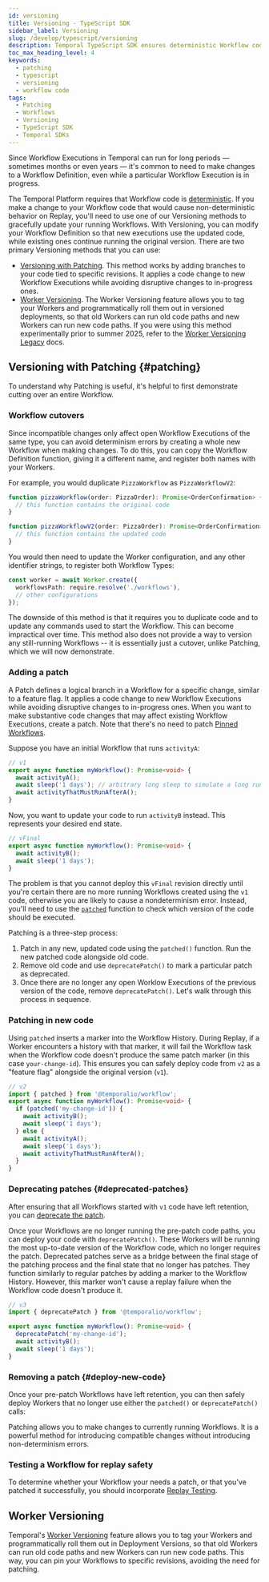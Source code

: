 ```yaml
---
id: versioning
title: Versioning - TypeScript SDK
sidebar_label: Versioning
slug: /develop/typescript/versioning
description: Temporal TypeScript SDK ensures deterministic Workflow code with versioning features like Workflow Patching APIs, Worker Build IDs, and Workflow migration strategies.
toc_max_heading_level: 4
keywords:
  - patching
  - typescript
  - versioning
  - workflow code
tags:
  - Patching
  - Workflows
  - Versioning
  - TypeScript SDK
  - Temporal SDKs
---
```



Since Workflow Executions in Temporal can run for long periods — sometimes months or even years — it's common to need to make changes to a Workflow Definition, even while a particular Workflow Execution is in progress.

The Temporal Platform requires that Workflow code is [deterministic](/workflow-definition#deterministic-constraints).
If you make a change to your Workflow code that would cause non-deterministic behavior on Replay, you'll need to use one of our Versioning methods to gracefully update your running Workflows.
With Versioning, you can modify your Workflow Definition so that new executions use the updated code, while existing ones continue running the original version.
There are two primary Versioning methods that you can use:

- [Versioning with Patching](#patching). This method works by adding branches to your code tied to specific revisions. It applies a code change to new Workflow Executions while avoiding disruptive changes to in-progress ones.
- [Worker Versioning](/production-deployment/worker-deployments/worker-versioning). The Worker Versioning feature allows you to tag your Workers and programmatically roll them out in versioned deployments, so that old Workers can run old code paths and new Workers can run new code paths. If you were using this method experimentally prior to summer 2025, refer to the [Worker Versioning Legacy](worker-versioning-legacy) docs.

## Versioning with Patching {#patching}

To understand why Patching is useful, it's helpful to first demonstrate cutting over an entire Workflow.

### Workflow cutovers

Since incompatible changes only affect open Workflow Executions of the same type, you can avoid determinism errors by creating a whole new Workflow when making changes.
To do this, you can copy the Workflow Definition function, giving it a different name, and register both names with your Workers.

For example, you would duplicate `PizzaWorkflow` as `PizzaWorkflowV2`:

```typescript
function pizzaWorkflow(order: PizzaOrder): Promise<OrderConfirmation> {
  // this function contains the original code
}

function pizzaWorkflowV2(order: PizzaOrder): Promise<OrderConfirmation> {
  // this function contains the updated code
}
```

You would then need to update the Worker configuration, and any other identifier strings, to register both Workflow Types:

```typescript
const worker = await Worker.create({
  workflowsPath: require.resolve('./workflows'),
  // other configurations
});
```

The downside of this method is that it requires you to duplicate code and to update any commands used to start the Workflow.
This can become impractical over time.
This method also does not provide a way to version any still-running Workflows -- it is essentially just a cutover, unlike Patching, which we will now demonstrate.

### Adding a patch

A Patch defines a logical branch in a Workflow for a specific change, similar to a feature flag.
It applies a code change to new Workflow Executions while avoiding disruptive changes to in-progress ones.
When you want to make substantive code changes that may affect existing Workflow Executions, create a patch. Note that there's no need to patch [Pinned Workflows](/encyclopedia/workers/worker-versioning).

Suppose you have an initial Workflow that runs `activityA`:

```ts
// v1
export async function myWorkflow(): Promise<void> {
  await activityA();
  await sleep('1 days'); // arbitrary long sleep to simulate a long running workflow we need to patch
  await activityThatMustRunAfterA();
}
```

Now, you want to update your code to run `activityB` instead. This represents your desired end state.

```ts
// vFinal
export async function myWorkflow(): Promise<void> {
  await activityB();
  await sleep('1 days');
}
```

The problem is that you cannot deploy this `vFinal` revision directly until you're certain there are no more running Workflows created using the `v1` code, otherwise you are likely to cause a nondeterminism error.
Instead, you'll need to use the [`patched`](https://typescript.temporal.io/api/namespaces/workflow#patched) function to check which version of the code should be executed.

Patching is a three-step process:

1. Patch in any new, updated code using the `patched()` function. Run the new patched code alongside old code.
2. Remove old code and use `deprecatePatch()` to mark a particular patch as deprecated.
3. Once there are no longer any open Worklow Executions of the previous version of the code, remove `deprecatePatch()`.
   Let's walk through this process in sequence.

### Patching in new code

Using `patched` inserts a marker into the Workflow History.
During Replay, if a Worker encounters a history with that marker, it will fail the Workflow task when the Workflow code doesn't produce the same patch marker (in this case `your-change-id`).
This ensures you can safely deploy code from `v2` as a "feature flag" alongside the original version (`v1`).

```ts
// v2
import { patched } from '@temporalio/workflow';
export async function myWorkflow(): Promise<void> {
  if (patched('my-change-id')) {
    await activityB();
    await sleep('1 days');
  } else {
    await activityA();
    await sleep('1 days');
    await activityThatMustRunAfterA();
  }
}
```

### Deprecating patches {#deprecated-patches}

After ensuring that all Workflows started with `v1` code have left retention, you can [deprecate the patch](https://typescript.temporal.io/api/namespaces/workflow#deprecatepatch).

Once your Workflows are no longer running the pre-patch code paths, you can deploy your code with `deprecatePatch()`.
These Workers will be running the most up-to-date version of the Workflow code, which no longer requires the patch.
Deprecated patches serve as a bridge between the final stage of the patching process and the final state that no longer has patches. They function similarly to regular patches by adding a marker to the Workflow History. However, this marker won't cause a replay failure when the Workflow code doesn't produce it.

```ts
// v3
import { deprecatePatch } from '@temporalio/workflow';

export async function myWorkflow(): Promise<void> {
  deprecatePatch('my-change-id');
  await activityB();
  await sleep('1 days');
}
```

### Removing a patch {#deploy-new-code}

Once your pre-patch Workflows have left retention, you can then safely deploy Workers that no longer use either the `patched()` or `deprecatePatch()` calls:

Patching allows you to make changes to currently running Workflows.
It is a powerful method for introducing compatible changes without introducing non-determinism errors.

### Testing a Workflow for replay safety

To determine whether your Workflow your needs a patch, or that you've patched it successfully, you should incorporate [Replay Testing](/develop/typescript/testing-suite#replay).

## Worker Versioning

Temporal's [Worker Versioning](/production-deployment/worker-deployments/worker-versioning) feature allows you to tag your Workers and programmatically roll them out in Deployment Versions, so that old Workers can run old code paths and new Workers can run new code paths. This way, you can pin your Workflows to specific revisions, avoiding the need for patching.
